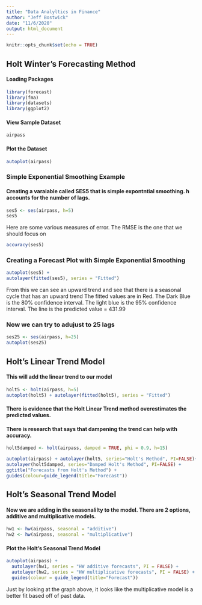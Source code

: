 ```yaml
---
title: "Data Analyltics in Finance"
author: "Jeff Bostwick"
date: "11/6/2020"
output: html_document
---
```


```r
knitr::opts_chunk$set(echo = TRUE)
```

## Holt Winter's Forecasting Method
 
#### Loading Packages
```r
library(forecast)
library(fma)
library(datasets)
library(ggplot2)
```
 

#### View Sample Dataset
```r
airpass
```
 

#### Plot the Dataset

```r
autoplot(airpass)
```
 
 
### Simple Exponential Smoothing Example
#### Creating a varaiable called SES5 that is simple expontntial smoothing.  h accounts for the number of lags.
 
```r
ses5 <- ses(airpass, h=5)
ses5
```

Here are some various measures of error.  The RMSE is the one that we should focus on
```r
accuracy(ses5)
```
 
 
### Creating a Forecast Plot with Simple Exponential Smoothing

```r
autoplot(ses5) +
autolayer(fitted(ses5), series = "Fitted")
```

From this we can see an upward trend and see that there is a seasonal cycle that has an upward trend
The fitted values are in Red.  The Dark Blue is the 80% confidence interval. 
The light blue is the 95% confidence interval.  The line is the predicted value = 431.99
 
### Now we can try to adujust to 25 lags
```r
ses25 <- ses(airpass, h=25)
autoplot(ses25)
```

 
## Holt's Linear Trend Model
#### This will add the linear trend to our model
 
```r
holt5 <- holt(airpass, h=5) 
autoplot(holt5) + autolayer(fitted(holt5), series = "Fitted")
```
 
#### There is evidence that the Holt Linear Trend method overestimates the predicted values.
#### There is research that says that dampening the trend can help with accuracy.
```r
holt5damped <- holt(airpass, damped = TRUE, phi = 0.9, h=15)
```
 
```r
autoplot(airpass) + autolayer(holt5, series="Holt's Method", PI=FALSE)+
autolayer(holt5damped, series="Damped Holt's Method", PI=FALSE) +
ggtitle("Forecasts from Holt's Method") +
guides(colour=guide_legend(title="Forecast"))
```

 
## Holt's Seasonal Trend Model
#### Now we are adding in the seasonalilty to the model.  There are 2 options, additive and multiplicative models.
   
```r
hw1 <- hw(airpass, seasonal = "additive")
hw2 <- hw(airpass, seasonal = "multiplicative")
```
 
#### Plot the Holt's Seasonal Trend Model
```r
autoplot(airpass) +
  autolayer(hw1, series = "HW additive forecasts", PI = FALSE) +
  autolayer(hw2, series = "HW multiplicative forecasts", PI = FALSE) +
  guides(colour = guide_legend(title="Forecast"))
```

Just by looking at the graph above, it looks like the multiplicative model is a better fit based off of past data.


